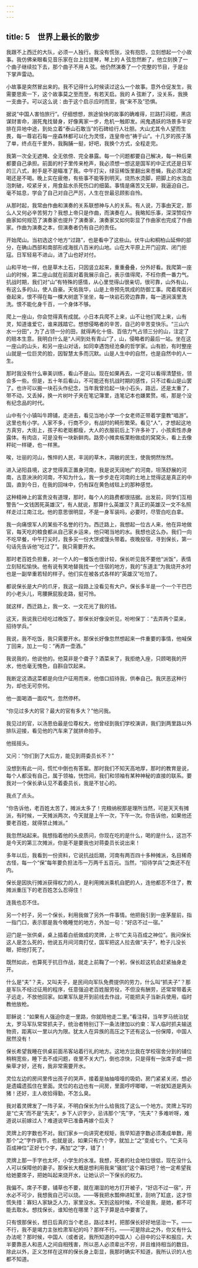 ```yaml
---
---
---
```

title: 5　世界上最长的散步
---

我跟不上西迁的大队，必须一人独行。我没有慌张，没有抱怨，立刻想起一个小故事。我仿佛亲眼看见音乐家在台上拉提琴，琴上的 A 弦忽然断了，他立刻换了一个曲子继续拉下去，那个曲子不用 A 弦。他仍然演奏了一个完整的节目，于是台下掌声雷动。

小故事是突然冒出来的。我不记得什么时候读过这么一个故事。意外仓促发生，我需要思索一下，这个故事莫之至而至，有若天启。我的 A 弦断了，没关系，我换一支曲子。可以这么说：由于这个启示应时而至，我“来不及”恐惧。

据说“中国人害怕旅行”。仔细想想，旅途愉快的故事的确难得，拦路打闷棍，黑店谋财害命，溺死鬼找替身，好像离家一步，危机一触即发。闹鬼遇妖的场景多半安排在异地中途，到处立着“泰山石敢当”的石碑给行人壮胆。大山尤其令人望而生畏，每一尊岩石每一座森林都可以化为灵怪，连皇帝也“祷于山”。十几岁的孩子落了单，终点在千里外，我胸脯一挺，好吧，我换个方式，全程走完。

我第一次全无遮掩、全无依傍、完全暴露。每一个问题都要自己解决，每一种后果都要自己承担。前面的村子里传来枪声，我必须想一想这是国军的中正式还是日军的三八式，射手是不是瞄准了我。中午打尖，绿豆稀饭里翻出来苍蝇，我必须决定喝还是不喝。晚上实在疲倦，有些事不能等到明天。烧热水烫脚，把脚上的水泡血泡刺破，咬紧牙关，用食盐水杀死伤口的细菌。事情是痛苦又无聊，我逼迫自己，毫不姑息，学会了自己对自己严厉，人生在世最忌顾影自怜。

从那时起，我常由作曲和演奏的关系联想神与人的关系。有人说，万事由天定，那么人又何必辛苦努力？我想上帝只是作曲，而演奏在人。我略知乐事，深深赞叹作曲家如何规范了演奏家也提升了演奏家，演奏家又如何彰显了作曲家也完成了作曲家。作曲为演奏之本，但演奏者仍有自己的责任。

开始爬山。当初选这个地方“过路”，也是看中了这些山。伏牛山和桐柏山延伸的部分，在确山西部和南部形成海拔八百米的山地。山在大平原上开门迎宾、闭门拒寇。日军轻易不进山，进了山也好对付。

山和平地一样，也是草木土石，只因竖立起来，重重叠叠，分外好看。我爬第一座山的时候，第二座山就在前面对着我展示自己，表示值得爬，不枉你费一番力气。抗战时期，我们对“山”有特殊的感情，从心里觉得山很亲切，很可靠，山外有山，有这么多的山，使人自豪。天佑我华，山是上帝预先筑成的防御工事。爬着爬着兴奋起来，恨不得在每一棵大树底下坐坐，每一块岩石旁边靠靠，每一道涧溪里洗洗。恨不能化身千百，一个身体不够。

爬上一座山，你会觉得真有成就。小日本兵爬不上来，山不让他们爬上来，山有灵，知道谁爱它，谁来践踏它。想想侵略者的辛苦，自己的辛苦变快乐。“三山六水一分田”，为了占领一分的田，就得再化十倍、百倍力气占领三分的山，注定了的赔本生意。我明白什么是“人间到处有青山”了，山，侵略者的最后一站。坐在这一座山的山头，和另一座山对话，如同幸遇饱经沧桑的哲学家。山有脸，有时整座山就是一位巨灵的脸，因智慧太多而沉默。山是人生中的自然，也是自然中的人一生。

那时我没有什么审美训练，看山不是山。现在如果再去，一定可以看得清楚些，领会多一些。但是，五十年后看山，不可能还有抗战时期的感性，只不过看山是山罢了。也许可以搬一块石头作纪念，当年我曾捡起一块小石头，路远，还是太重了，带不动，又丢掉，换一片树叶子夹在笔记簿里，连笔记本也嫌累赘。咳，那是个没有纪念品的时代。

山中有个小镇叫牛蹄铺，走进去，看见当地小学一个女老师正带着学童教“唱游”。这里也有小学。人家不多，行商不少，有战时的畸形繁荣。看见“人”，才想起这地方真穷，大街上，孩子和老妪都瘦，大人的衣服前后上下许多补丁，小孩索性赤身露体。有肉店，可是没有一块新鲜肉。路旁小摊卖板栗粉做成的窝窝头，看上去像秤砣一样硬，也一样黑。

唉，壮丽的河山，憔悴的人民，丰润的草木，凋敝的民生，使我惘然怅然。

进入泌阳县境，这才觉得真正置身河南，我是说天阔地广的河南，坦荡舒展的河南，古意泱泱的河南，不知为什么，我一步步走在河南的土地上觉得这是真正的中国，直到今日，在我的回味中，仍有踩在黄色绒毯上的那种感觉。

这种精神上的富贵没有道理，那时，每个人的路费都很拮据。出发前，同学们互相警告“一文钱困死英雄汉”，有人就说，那算什么英雄汉？真正的英雄汉一文不名照样走过江南江北。他的意思很明显，不是一身军装吗，必要时，尽管白吃白拿。

我一向痛恨军人的某些不名誉的行为。西迁路上，我想起一位古人来，他在异地做官，每天吃的粮食都从自己家乡运来，他只喝当地的水。我想也这么办。我们一向不吃早餐，中午打尖时，我多买一份大饼或馒头带着。夜晚投宿，寻到保长，第一句话先告诉他“吃过了”。我只需要开水。

那时老百姓负担重，对一个人的一餐饭也很计较，保长听见我不要他“派饭”，表情立刻轻松愉快。他有说有笑地替我找一个住宿的地方，我的“东道主”为我烧开水时也是一副举重若轻的样子。他们实在被各式各样的“英雄汉”吃怕了。

都说保长是大户的爪牙，我这一段路上没看见有大户。保长多半是一个一个干巴巴的小老头儿，弯腰撅屁股走路，挺可怜。

就这样，西迁路上，我一文、一文花光了我的钱。

这天，我说我已经吃过晚饭了。那保长好像没听见，吩咐保丁：“去弄两个菜来，招待学兵。”

我说，我不吃饭，我只需要开水。那保长好像忽然想起来一件重要的事情，他喊保丁回来，加上一句：“再弄一壶酒。”

我说我的，他说他的。他莫非是个聋子？酒菜来了，我拒绝入座，只顾喝我的开水，他也毫无愧色，自斟自饮起来。

我断定这酒这菜都是向住户征用而来，他借口招待我，供奉自己。我厌恶这种行为，却也无可奈何。

他一面喝酒一面叹气，忽然停杯。

“你见过多大的官？最大的官有多大？”他问我。

我见过的官，以汤恩伯最是位尊权大，他曾经到我们学校演讲，我们到两里路以外排队迎接，看见他的汽车来了就拼命拍手。

他摇摇头。

又问：“你们到了大后方，能见到蒋委员长不？”

没想到有此一问，慌忙中倒也有答案。那时我们不知天高地厚，那时的教育是说，每个人都没有自己，属于领袖，恍惚间，我们和领袖有某种神秘的直接的联系。要我对一个保长承认见不着委员长，我是不甘心的。

我点了点头。

“你告诉他，老百姓太苦了，摊派太多了！完粮纳税那是理所当然，可是天天有摊派，有时候，一天摊派两次，今天就是上午一次，下午一次。你告诉他，如果他还要老百姓，就得禁止摊派。”

我忽然站起来。我想指着他的头皮质问，你现在吃的是什么，喝的是什么，这岂不是今天的第三次摊派，你是不是要我也对蒋委员长说出来！

多年以后，我看到一份资料，它说抗战后期，河南有两百四十多种摊派，名目稀奇古怪，每一个“保”每年要负担法币一万两千五百元。当然，“招待学兵”之类还不在内。

保长是因执行摊派获得权力的人，是利用摊派乘机自肥的人，连他都忍不住了，教摊派重压下的老百姓怎么忍得住！

连我也忍不住。

另一个村子，另一个保长，利用我做了另外一件事情。他把我引到一座茅屋前，指一指门口，表示那是我今晚睡觉的地方，外加一句：“好店不过一宿。”

迎门是一张供桌，桌上插着白纸做成的灵牌，上书“亡夫马百成之神位”。我问保长这人是怎么死的，他说五月间河南打仗，国军把这人拉去做“夫子”，枪子儿没长眼，把他打死了。

既然如此，也算死于抗日作战，就走上前鞠了一个躬，保长趁这机会赶紧抽身走开。

什么是“夫”？夫，又叫夫子，是民间向军队免费提供的劳力，什么叫“抓夫子”？那是军队不经过征用的程序，任意强迫老百姓服劳役，不但没有酬劳，还常常带着夫子远走，不放他回家。如果军队是开到前线去作战，可能把夫子当新兵使用，临时教他放枪。

耶稣说：“如果有人强迫你走一里路，你就陪他走二里。”看注释，当年罗马统治犹太，罗马军队常常抓夫子，统治者特别订下一条法律加以约束：军人临时抓夫输送物资，距离以一里以内为限。犹太人在异族的高压之下还有这么一份保障，中国人居然没有！

保长希望我睡在供桌前面吊客站着行礼的地方。这地方比我在学校宿舍分到的铺位稍稍宽些，睡下去不成问题，夜里不关大门，倒也凉快，只是得有一张席子或一把柴草才好，还有，我非常需要开水。

灵位左边的房间里传出孩子的哭声，接着是抽抽噎噎的吸奶，房门紧紧关闭，想必是遗孀遗孤住在里面。灵位的右边也有一间房，里面哼哼唧唧，一听就知道是两头猪！还好，主人收拾得勤，不怎么臭。

我对着灵牌发了一阵子呆，不明白保长为什么给我找了这么一个地方。灵牌上写的是“亡夫”而不是“先夫”，乡下人识字少，忌讳那个“先”字，“先夫”？多难听呀，难道说以前嫁过人？难道说早已准备再嫁个后夫？

灵牌上的字数也不对。我们家乡一向讲究老规矩，我早知道字数必须凑成单数，用那个“之”字作调节，也就是说，如果只有六个字，就加上“之”变成七个。“亡夫马百成神位”正好七个字，再加“之”字，错了！

灵牌上那一手字也太坏，小学生的水准。我想，死者的社会地位很低，现在没什么人可以保障他的妻子。那保长大概是想利用我来“骚扰”这个寡妇吧？他一定希望我给她要席子，把她叫起来烧开水，让她认识一下保长的权力。

我偏不。席子不要，铺草也不要，就在潮湿的地方打开被子，“好店不过一宿”，开水必不可少，我想我自己可以烧。——等我把水瓢伸进缸里，刮响了缸底，这才惊慌失措：寡妇人家缺乏人力，家里没水。天到这般时候，不论是我，是她，都不可能去取水。想找保长，谁知他在哪里？这下子算是击中要害了。

只有恨那保长，想日后真的当个老总，路过本村，把那保长好好地惩治一下。——不行，我不是竭力主张检肃军纪的吗？那样不行。——可是除此之外，你又有什么办法呢？那时候，中国人（或者说，我所知道的中国人）心目中的公平和报应，大半要靠恶人和恶人之间自相残害，所以恶人必须辈出不穷，并且维持相当的数目。除此以外，正义怎样在这样的保长身上彰显，我那时确实不知道，我所认识的人也都不知道。